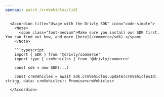 ```yaml
---
openapi: patch /crmVehicles/{id}
---
```


      <Accordion title="Usage with the Drivly SDK" icon="code-simple">
        <Note>
          <span class="font-medium">Make sure you install our SDK first. You can find out how, and more [here](/commerce/sdk).</span>
        </Note>

        ```typescript
        import { SDK } from '@drivly/commerce'
        import type { crmVehicles } from '@drivly/commerce'

        const sdk = new SDK(...)

        const crmVehicles = await sdk.crmVehicles.update(crmVehiclesId: string, data: crmVehicles): Promise<crmVehicles>
        ```
      </Accordion>
